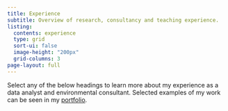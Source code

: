 ```yaml
---
title: Experience
subtitle: Overview of research, consultancy and teaching experience.
listing:
  contents: experience
  type: grid
  sort-ui: false
  image-height: "200px"
  grid-columns: 3
page-layout: full
---
```


Select any of the below headings to learn more about my experience as a data analyst and environmental consultant. Selected examples of my work can be seen in my [portfolio](portfolio.qmd).

